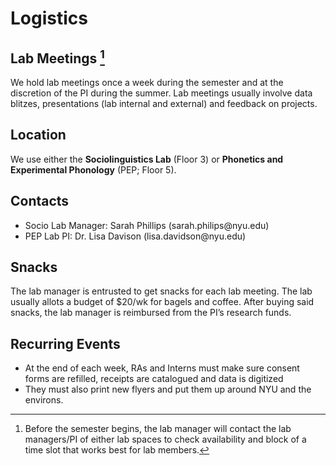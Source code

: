 # Logistics

## Lab Meetings ^[Before the semester begins, the lab manager will contact the lab managers/PI of either lab spaces to check availability and block of a time slot that works best for lab members.]

We hold lab meetings once a week during the semester and at the discretion of the PI during the summer. Lab meetings usually involve data blitzes, presentations (lab internal and external) and feedback on projects. 

## Location

We use either the __Sociolinguistics Lab__ (Floor 3) or __Phonetics and Experimental Phonology__ (PEP; Floor 5). 

## Contacts

- Socio Lab Manager: Sarah Phillips (sarah.philips@nyu.edu)
- PEP Lab PI: Dr. Lisa Davison (lisa.davidson@nyu.edu)

## Snacks

The lab manager is entrusted to get snacks for each lab meeting. The lab usually allots a budget of $20/wk for bagels and coffee. After buying said snacks, the lab manager is reimbursed from the PI’s research funds. 

## Recurring Events

- At the end of each week, RAs and Interns must make sure consent forms are refilled, receipts are catalogued and data is digitized 
- They must also print new flyers and put them up around NYU and the environs. 
